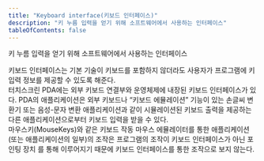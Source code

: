 ```yaml
---
title: "Keyboard interface(키보드 인터페이스)"
description: "키 누름 입력을 얻기 위해 소프트웨어에서 사용하는 인터페이스"
tableOfContents: false
---
```



키 누름 입력을 얻기 위해 소프트웨어에서 사용하는 인터페이스


<Aside title="참고 1">
키보드 인터페이스는 기본 기술이 키보드를 포함하지 않더라도 사용자가 프로그램에 키 입력 정보를 제공할 수 있도록 해준다.
</Aside>

<Card title="예제" icon="open-book">
터치스크린 PDA에는 외부 키보드 연결부와 운영체제에 내장된 키보드 인터페이스가 있다. PDA의 애플리케이션은 외부 키보드나 “키보드 에뮬레이션” 기능이 있는 손글씨 변환기 또는 음성-문자 변환 애플리케이션과 같이 시뮬레이션된 키보드 출력을 제공하는 다른 애플리케이션으로부터 키보드 입력을 받을 수 있다.
</Card>

<Aside title="참고 2">
마우스키(<span lang="en">MouseKeys</span>)와 같은 키보드 작동 마우스 에뮬레이터를 통한 애플리케이션(또는 애플리케이션의 일부)의 조작은 프로그램의 조작이 키보드 인터페이스가 아닌 포인팅 장치 를 통해 이루어지기 때문에 키보드 인터페이스를 통한 조작으로 보지 않는다.
</Aside>
